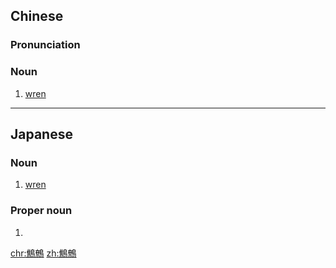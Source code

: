 {{also|鹪鹩}}
==Chinese==
{{zh-forms|s=鹪鹩}}

===Pronunciation===
{{zh-pron
|m=jiāoliáo
|mn=chiau-liâu
|cat=n
}}

===Noun===
{{zh-noun}}

# [[wren]]

----

==Japanese==
{{ja-kanjitab|鷦|鷯|yomi=irr|sort=みそさざい}}

===Noun===
{{ja-noun|みそさざい|ミソサザイ}}

# [[wren]]

===Proper noun===
{{ja-pos|ささき|proper}}

# {{surname|lang=ja|sort=ささき}}

[[chr:鷦鷯]]
[[zh:鷦鷯]]